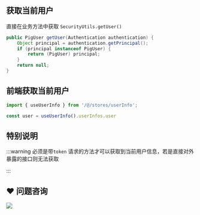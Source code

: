 ## 获取当前用户


直接在业务方法中获取 `SecurityUtils.getUser()`



```java
public PigUser getUser(Authentication authentication) {
	Object principal = authentication.getPrincipal();
	if (principal instanceof PigUser) {
		return (PigUser) principal;
	}
	return null;
}
```



## 前端获取当前用户
```typescript
import { useUserInfo } from '/@/stores/userInfo';

const user = useUserInfo().userInfos.user
```

## 特别说明


:::warning
必须是带`token` 请求的方法才可以获取到当前用户信息，若是直接对外暴露的接口则无法获取

:::



## ❤  问题咨询
![](https://cdn.nlark.com/yuque/0/2022/gif/283679/1662563973685-c22e9831-db66-42b5-973f-886d25d1e0e7.gif)


